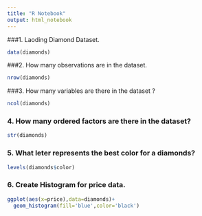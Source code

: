 ```yaml
---
title: "R Notebook"
output: html_notebook
---
```


###1. Laoding Diamond Dataset.
```r
data(diamonds)
```

###2. How many observations are in the dataset.
```r
nrow(diamonds)
```
###3. How many variables are there in the dataset ?
```r
ncol(diamonds)
```
### 4. How many ordered factors are there in the dataset?
```r
str(diamonds)
```
### 5. What leter represents the best color for a diamonds?
```r
levels(diamonds$color)
```

### 6. Create Histogram for price data.
```r
ggplot(aes(x=price),data=diamonds)+
  geom_histogram(fill='blue',color='black')
```

